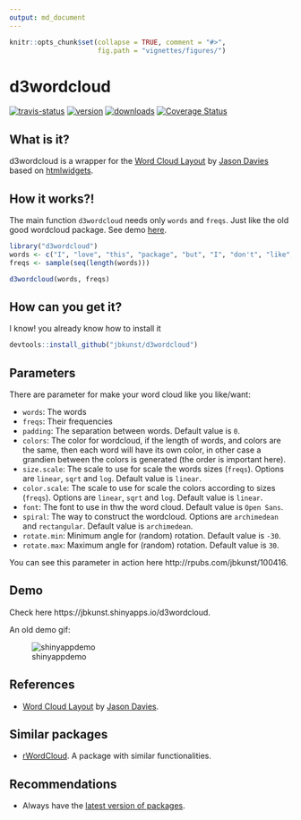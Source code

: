 ```yaml
---
output: md_document
---
```


<!-- README.md is generated from README.Rmd. Please edit that file -->

```r
knitr::opts_chunk$set(collapse = TRUE, comment = "#>",
                      fig.path = "vignettes/figures/")
```

# d3wordcloud

[![travis-status](https://api.travis-ci.org/jbkunst/d3wordcloud.svg)](https://travis-ci.org/jbkunst/d3wordcloud)
[![version](http://www.r-pkg.org/badges/version/d3wordcloud)](http://www.r-pkg.org/pkg/d3wordcloud)
[![downloads](http://cranlogs.r-pkg.org/badges/d3wordcloud)](http://www.r-pkg.org/pkg/d3wordcloud)
[![Coverage Status](https://coveralls.io/repos/jbkunst/d3wordcloud/badge.svg?branch=master&service=github)](https://coveralls.io/github/jbkunst/d3wordcloud?branch=master)

## What is it?

d3wordcloud is a wrapper for the [Word Cloud Layout](http://www.jasondavies.com/wordcloud) by [Jason Davies](http://www.jasondavies.com) based on [htmlwidgets](https://github.com/ramnathv/htmlwidgets).

## How it works?!

The main function `d3wordcloud` needs only `words` and `freqs`. Just like the old good wordcloud package. See demo [here](http://r-shiny-apps.jkunst.com/d3wordcloud/). 

```r
library("d3wordcloud")
words <- c("I", "love", "this", "package", "but", "I", "don't", "like", "use", "wordclouds")
freqs <- sample(seq(length(words)))

d3wordcloud(words, freqs)
```

## How can you get it?

I know! you already know how to install it

```r
devtools::install_github("jbkunst/d3wordcloud")
```

## Parameters

There are parameter for make your word cloud like you like/want:

  - `words`: The words
  - `freqs`: Their frequencies
  - `padding`: The separation between words. Default value is `0`.
  - `colors`: The color for wordcloud, if the length of words, and colors are the
  same, then each word will have its own color, in other case a grandien between the colors
  is generated (the order is important here).
  - `size.scale`: The scale to use for scale the words sizes (`freqs`). Options are
  `linear`, `sqrt` and `log`. Default value is `linear`.
  - `color.scale`: The scale to use for scale the colors according to sizes (`freqs`). Options are
  `linear`, `sqrt` and `log`. Default value is `linear`.
  - `font`: The font to use in thw the word cloud. Default value is `Open Sans`.
  - `spiral`: The way to construct the wordcloud. Options are
  `archimedean` and `rectangular`. Default value is `archimedean`.
  - `rotate.min`: Minimum angle for (random) rotation. Default value is `-30`.
  - `rotate.max`: Maximum angle for (random) rotation. Default value is `30`.
  
You can see this parameter in action here http://rpubs.com/jbkunst/100416.

## Demo

Check here https://jbkunst.shinyapps.io/d3wordcloud. 

An old demo gif: 

![shinyappdemo](extras/d2wordcloud_demo.gif)

## References
- [Word Cloud Layout](http://www.jasondavies.com/wordcloud) by [Jason Davies](http://www.jasondavies.com).
 
## Similar packages

- [rWordCloud](https://github.com/adymimos/rWordCloud). A package with similar functionalities.

## Recommendations

- Always have the [latest version of packages](https://github.com/ramnathv/htmlwidgets/issues/100).

